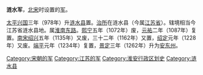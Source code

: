 '''涟水军'''，[[北宋|北宋]]时设置的[[军_(行政区划)|军]]。

[[太平兴国|太平兴国]]三年（978年）升[[涟水县|涟水县]]置。[[治所|治所]]在涟水县（今属[[江苏省|江苏省]]）。辖境相当今江苏省涟水县地。属[[淮南东路|淮南东路]]。[[熙宁|熙宁]]五年（1072年）废，[[元祐_(年號)|元祐]]二年（1087年）复置。[[南宋|南宋]][[紹興_(南宋)|绍兴]]五年（1135年）又废，三十二年（1162年）又置，[[绍定|绍定]]元年（1228年）又废。[[端平|端平]]元年（1234年）复置，[[景定|景定]]三年（1262年）升为[[安东州|安东州]]。

{{宋朝行政区划小作品}}
[[Category:宋朝的军|Category:宋朝的军]] 
[[Category:江苏的军|Category:江苏的军]] 
[[Category:淮安行政区划史|Category:淮安行政区划史]]
[[Category:涟水县|Category:涟水县]]